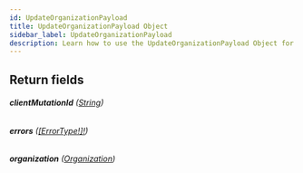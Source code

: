 ```yaml
---
id: UpdateOrganizationPayload
title: UpdateOrganizationPayload Object
sidebar_label: UpdateOrganizationPayload
description: Learn how to use the UpdateOrganizationPayload Object for Builder's API.
---
```


## Return fields

###### <b>clientMutationId</b> ([String](/composer/builder/api/schema/scalar/String.mdx))

###### <b>errors</b> ([[ErrorType!]!](/composer/builder/api/schema/object/ErrorType.mdx))

###### <b>organization</b> ([Organization](/composer/builder/api/schema/object/Organization.mdx))
